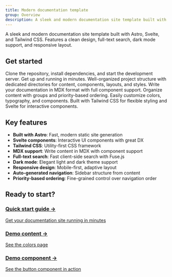 ```yaml
---
title: Modern documentation template
group: Overview
description: A sleek and modern documentation site template built with Astro, Svelte, and Tailwind CSS.
---
```



<div class="hero">
  <div class="hero-content">
    <p class="text-xl text-[#666687] dark:text-gray-400 max-w-2xl">
      A sleek and modern documentation site template built with Astro, Svelte,
      and Tailwind CSS. Features a clean design, full-text search, dark mode
      support, and responsive layout.
    </p>
  </div>
</div>

## Get started

<CardGrid>
  <Card title="Quick start" icon="download" gradient="blue">
    Clone the repository, install dependencies, and start the development
    server. Get up and running in minutes.
  </Card>
  <Card title="Project structure" icon="blocks" gradient="purple">
    Well-organized project structure with dedicated directories for content,
    components, layouts, and styles.
  </Card>
  <Card title="Adding content" icon="sparkles" gradient="orange">
    Write your documentation in MDX format with full component support. Organize
    content with groups and priority-based ordering.
  </Card>
  <Card title="Customization" icon="brush" gradient="green">
    Easily customize colors, typography, and components. Built with Tailwind CSS
    for flexible styling and Svelte for interactive components.
  </Card>
</CardGrid>

## Key features

- **Built with Astro**: Fast, modern static site generation
- **Svelte components**: Interactive UI components with great DX
- **Tailwind CSS**: Utility-first CSS framework
- **MDX support**: Write content in MDX with component support
- **Full-text search**: Fast client-side search with Fuse.js
- **Dark mode**: Elegant light and dark theme support
- **Responsive design**: Mobile-first, adaptive layout
- **Auto-generated navigation**: Sidebar structure from content
- **Priority-based ordering**: Fine-grained control over navigation order

## Ready to start?

<div class="cta-grid">
  <a href="/getting-started" class="cta-card primary">
    <h3>Quick start guide →</h3>
    <p>Get your documentation site running in minutes</p>
  </a>
  <a href="/foundations/colors" class="cta-card secondary">
    <h3>Demo content →</h3>
    <p>See the colors page</p>
  </a>
  <a href="/components/buttons" class="cta-card secondary">
    <h3>Demo component →</h3>
    <p>See the button component in action</p>
  </a>
</div>

<style>
  {`
.hero {
  @apply -mx-4 sm:-mx-8 -mt-6 mb-12 py-12 px-4 sm:px-8 bg-gradient-to-br from-purple-500/5 to-pink-500/5 dark:from-purple-500/10 dark:to-pink-500/10 border-b border-[#DCDCE4] dark:border-gray-800;
}

.hero-content {
  @apply max-w-4xl mx-auto text-center;
}

.cta-grid {
  @apply grid grid-cols-1 sm:grid-cols-2 lg:grid-cols-3 gap-6 my-8;
}

.cta-card {
  @apply block p-6 rounded-lg border border-[#DCDCE4] dark:border-gray-800 transition-all duration-300 hover:scale-[1.02] no-underline;
}

.cta-card.primary {
  @apply bg-gradient-to-br from-purple-500 to-pink-500 border-0;
}

.cta-card.primary h3 {
  @apply text-white font-medium mb-1;
}

.cta-card.primary p {
  @apply text-white/90 text-sm;
}

.cta-card.secondary {
  @apply bg-white dark:bg-gray-900/50;
}

.cta-card.secondary h3 {
  @apply text-[#19191C] dark:text-white font-medium mb-1;
}

.cta-card.secondary p {
  @apply text-[#666687] dark:text-gray-400 text-sm;
}
`}
</style>
